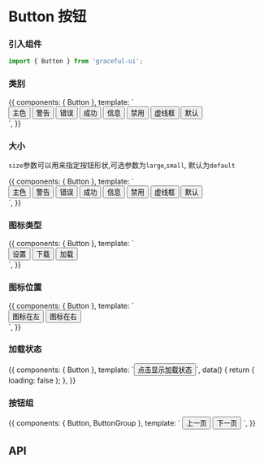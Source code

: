 
<Meta title="通用/Button 按钮" component={Button} />

# Button 按钮

### 引入组件

```js
import { Button } from 'graceful-ui';
```

### 类别

<Preview>
  <Story name="type 类别">
    {{
      components: { Button },
      template: `
        <div>
            <Button type="primary">主色</Button> 
            <Button type="warning">警告</Button> 
            <Button type="error">错误</Button> 
            <Button type="success">成功</Button> 
            <Button type="info">信息</Button> 
            <Button type="disabled">禁用</Button> 
            <Button type="dashed">虚线框</Button> 
            <Button>默认</Button> 
        </div>
      `,
    }}
  </Story>
</Preview>

### 大小

`size`参数可以用来指定按钮形状,可选参数为`large`,`small`, 默认为`default`

<Preview>
  <Story name="size 大小">
    {{
      components: { Button },
      template: `
        <div>
            <Button type="primary" size="large">主色</Button> 
            <Button type="warning">警告</Button> 
            <Button type="error" size="small">错误</Button> 
            <Button type="success" size="large">成功</Button> 
            <Button type="info">信息</Button> 
            <Button type="disabled" size="small">禁用</Button> 
            <Button type="dashed">虚线框</Button> 
            <Button>默认</Button> 
        </div>
      `,
    }}
  </Story>
</Preview>

### 图标类型

<Preview>
  <Story name="icon 图标">
    {{
      components: { Button },
      template: `
        <div>
          <Button icon="setting">设置</Button>
          <Button icon="download">下载</Button>
          <Button icon="loading">加载</Button>
        </div>
      `,
    }}
  </Story>
</Preview>

### 图标位置

<Preview>
  <Story name="iconPosition 图标位置">
    {{
      components: { Button },
      template: `
        <div>
          <Button icon="download" iconPosition="left">图标在左</Button>
          <Button icon="download" iconPosition="right">图标在右</Button>
        </div>
      `,
    }}
  </Story>
</Preview>

### 加载状态

<Preview>
  <Story name="loading 加载状态">
    {{
      components: { Button },
      template: `<Button :loading="loading" @click="loading = !loading">点击显示加载状态</Button>`,
      data() {
        return { loading: false };
      },
    }}
  </Story>
</Preview>

### 按钮组

<Preview>
  <Story name="buttonGroup 按钮组">
    {{
      components: { Button, ButtonGroup },
      template: ` 
        <ButtonGroup>
          <Button icon="left">上一页</Button> 
          <Button icon="right" iconPosition="right">下一页</Button>
        </ButtonGroup>`,
    }}
  </Story>
</Preview>

## API

<Props of={Button} />

